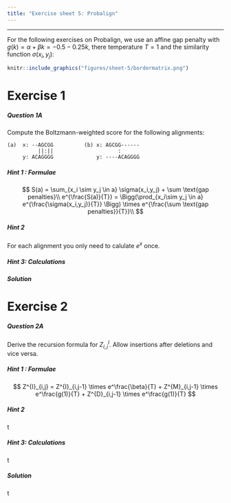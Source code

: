 ```yaml
---
title: "Exercise sheet 5: Probalign"
---
```


---------------------------------


For the following exercises on Probalign, we use an affine gap penalty with $g(k) = \alpha + \beta k = -0.5 - 0.25k$, there temperature $T=1$ and the similarity function $\sigma(x_i, y_j)$:

```r
knitr::include_graphics("figures/sheet-5/bordermatrix.png")
```

# Exercise 1

#### {.tabset}

##### Question 1A

::: {.question data-latex=""}
Compute the Boltzmann-weighted score for the following alignments:

```
(a)  x: --AGCGG          (b) x: AGCGG------
          ||:||                     :
     y: ACAGGGG              y: ----ACAGGGG
```
:::


##### Hint 1 : Formulae 

::: {.answer data-latex=""}


$$
S(a) = \sum_{x_i \sim y_j \in a} \sigma(x_i,y_j) + \sum \text{gap penalties}\\
e^{\frac{S(a)}{T}} = \Bigg(\prod_{x_i\sim y_j \in a} e^{\frac{\sigma(x_i,y_j)}{T}} \Bigg) \times e^{\frac{\sum \text{gap penalties}}{T}}\\
$$
::: 

##### Hint 2

::: {.answer data-latex=""}
For each alignment you only need to calulate $e^x$ once.
::: 

##### Hint 3: Calculations 

::: {.answer data-latex=""}
\begin{align*}
\text{(a)} &\qquad e^{\sigma(A,A)} \times e^{3\sigma(G,G)} \times e^{\sigma(C,G)} \times e^{g(2)} &&= e^2 \times e^6 \times e^{-1} \times e^{-0.5 +(-0.25\times 2)} = e^6 \\
\text{(b)} &\qquad e^{\sigma(G,A)} \times e^{g(4)} \times e^{g(6)} &&= e^{-1} \times e^{0.5 + (-0.25\times 4)} \times e^{0.5 + (-0.25\times 6)} = e^{-4.5}
\end{align*}
::: 

##### Solution

::: {.answer data-latex=""}
\begin{align*}
e^6 &= 403.43\\
e^{-4.5} &= 0.011
\end{align*}
::: 

#### {-}

# Exercise 2


#### {.tabset}

##### Question 2A

::: {.question data-latex=""}
Derive the recursion formula for $Z^{I}_{i,j}$. Allow insertions after deletions and vice versa.
:::


##### Hint 1 : Formulae 

::: {.answer data-latex=""}
$$
Z^{I}_{i,j} = Z^{I}_{i,j-1} \times e^\frac{\beta}{T} + Z^{M}_{i,j-1} \times e^\frac{g(1)}{T}  + Z^{D}_{i,j-1} \times e^\frac{g(1)}{T}
$$
::: 

##### Hint 2

::: {.answer data-latex=""}
t
::: 

##### Hint 3: Calculations 

::: {.answer data-latex=""}
t
::: 

##### Solution

::: {.answer data-latex=""}
t
::: 

#### {-}
